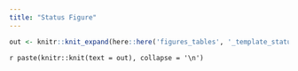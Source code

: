 ```yaml
---
title: "Status Figure"
---
```


<!-- Automatically includes the status figure -->
```r
out <- knitr::knit_expand(here::here('figures_tables', '_template_status_figure.Rmd'))
```
`r paste(knitr::knit(text = out), collapse = '\n')`
